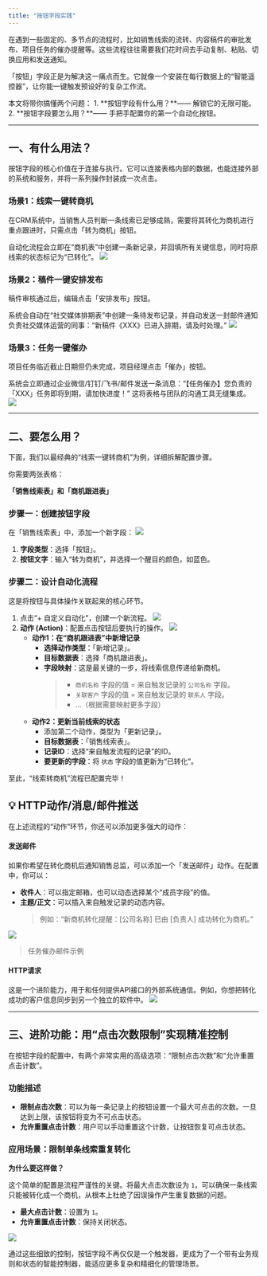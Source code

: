 ```yaml
---
title: "按钮字段实践"
---
```


在遇到一些固定的、多节点的流程时，比如销售线索的流转、内容稿件的审批发布、项目任务的催办提醒等。这些流程往往需要我们花时间去手动复制、粘贴、切换应用和发送通知。

「按钮」字段正是为解决这一痛点而生。它就像一个安装在每行数据上的“智能遥控器”，让你能一键触发预设好的复杂工作流。

<Info>
本文将带你搞懂两个问题：
1.  **按钮字段有什么用？**—— 解锁它的无限可能。
2.  **按钮字段要怎么用？**—— 手把手配置你的第一个自动化按钮。
</Info>

---

## 一、有什么用法？

按钮字段的核心价值在于连接与执行。它可以连接表格内部的数据，也能连接外部的系统和服务，并将一系列操作封装成一次点击。

### 场景1：线索一键转商机

在CRM系统中，当销售人员判断一条线索已足够成熟，需要将其转化为商机进行重点跟进时，只需点击「转为商机」按钮。

自动化流程会立即在“商机表”中创建一条新记录，并回填所有关键信息，同时将原线索的状态标记为“已转化”。
![](/images/2025-08-13-14-58-56.gif)

### 场景2：稿件一键安排发布

稿件审核通过后，编辑点击「安排发布」按钮。

系统会自动在“社交媒体排期表”中创建一条待发布记录，并自动发送一封邮件通知负责社交媒体运营的同事：“新稿件《XXX》已进入排期，请及时处理。”
![](/images/2025-08-13-15-11-05.gif)

### 场景3：任务一键催办

项目任务临近截止日期但仍未完成，项目经理点击「催办」按钮。

系统会立即通过企业微信/钉钉/飞书/邮件发送一条消息：“【任务催办】您负责的「XXX」任务即将到期，请加快进度！” 这将表格与团队的沟通工具无缝集成。
![](/images/2025-08-13-15-58-35.png)

---

## 二、要怎么用？

下面，我们以最经典的“线索一键转商机”为例，详细拆解配置步骤。

你需要两张表格：

**「销售线索表」**和**「商机跟进表」**

### 步骤一：创建按钮字段

在「销售线索表」中，添加一个新字段：
![](/images/2025-08-13-15-51-56.png)
1.  **字段类型**：选择「按钮」。
2.  **按钮文字**：输入“转为商机”，并选择一个醒目的颜色，如蓝色。

### 步骤二：设计自动化流程

这是将按钮与具体操作关联起来的核心环节。

1.  点击“+ 自定义自动化”，创建一个新流程。
![](/images/2025-08-13-15-50-51.png)
2.  **动作 (Action)**：配置点击按钮后要执行的操作。
![](/images/2025-08-13-15-55-22.gif)
    -   **动作1：在“商机跟进表”中新增记录**
        -   **选择动作类型**：「新增记录」。
        -   **目标数据表**：选择「商机跟进表」。
        -   **字段映射**：这是最关键的一步，将线索信息传递给新商机。
            > -   `商机名称` 字段的值 = 来自触发记录的 `公司名称` 字段。
            > -   `关联客户` 字段的值 = 来自触发记录的 `联系人` 字段。
            > -   ...（根据需要映射更多字段）
    -   **动作2：更新当前线索的状态**
        -   添加第二个动作，类型为「更新记录」。
        -   **目标数据表**：「销售线索表」。
        -   **记录ID**：选择“来自触发流程的记录”的ID。
        -   **要更新的字段**：将 `状态` 字段的值更新为“已转化”。

至此，“线索转商机”流程已配置完毕！

## 💡 HTTP动作/消息/邮件推送

在上述流程的“动作”环节，你还可以添加更多强大的动作：

#### 发送邮件

如果你希望在转化商机后通知销售总监，可以添加一个「发送邮件」动作。在配置中，你可以：
- **收件人**：可以指定邮箱，也可以动态选择某个“成员字段”的值。
- **主题/正文**：可以插入来自触发记录的动态内容。
  > 例如：“新商机转化提醒：[公司名称] 已由 [负责人] 成功转化为商机。”
  

![](/images/2025-08-13-16-19-43.png)
> 任务催办邮件示例

#### HTTP请求
这是一个进阶能力，用于和任何提供API接口的外部系统通信。例如，你想把转化成功的客户信息同步到另一个独立的软件中。
![](/images/2025-08-13-16-11-13.png)

---

## 三、进阶功能：用“点击次数限制”实现精准控制

在按钮字段的配置中，有两个非常实用的高级选项：“限制点击次数”和“允许重置点击计数”。

### 功能描述
-   **限制点击次数**：可以为每一条记录上的按钮设置一个最大可点击的次数。一旦达到上限，该按钮将变为不可点击状态。
-   **允许重置点击计数**：用户可以手动重置这个计数，让按钮恢复可点击状态。

### 应用场景：限制单条线索重复转化

**为什么要这样做？** 

这个简单的配置是流程严谨性的关键。将最大点击次数设为 `1`，可以确保一条线索只能被转化成一个商机，从根本上杜绝了因误操作产生重复数据的问题。

-   **最大点击计数**：设置为 `1`。
-   **允许重置点击计数**：保持关闭状态。

![](/images/2025-08-13-16-30-47.png)

通过这些细致的控制，按钮字段不再仅仅是一个触发器，更成为了一个带有业务规则和状态的智能控制器，能适应更多复杂和精细化的管理场景。
